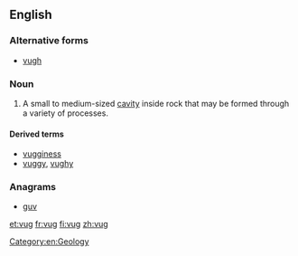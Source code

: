 ==English==
{{wikipedia}}
===Alternative forms===
* [[vugh]]

===Noun===
{{en-noun}}

# A small to medium-sized [[cavity]] inside rock that may be formed through a variety of processes.

====Derived terms====
* [[vugginess]]
* [[vuggy]], [[vughy]]

===Anagrams===
* [[guv#English|guv]] 

[[Category:en:Geology]]

[[et:vug]]
[[fr:vug]]
[[fi:vug]]
[[zh:vug]]